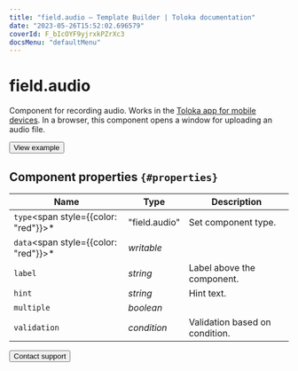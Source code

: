 ```yaml
---
title: "field.audio — Template Builder | Toloka documentation"
date: "2023-05-26T15:52:02.696579"
coverId: F_bIcOYF9yjrxkPZrXc3
docsMenu: "defaultMenu"
---
```



# field.audio

Component for recording audio. Works in the [Toloka app for mobile devices](https://join.toloka.ai/en/docs/mobile/). In a browser, this component opens a window for uploading an audio file.

<Button view="defaultInverse" size="l" type="link" url="https://ya.cc/t/W77mHJnc3tyyrm">View example</Button>

## Component properties `{#properties}`

**Name** | **Type** | **Description**
----- | ----- | -----
`type`<span style={{color: "red"}}>\*</span> | "field.audio" | Set component type.
`data`<span style={{color: "red"}}>\*</span> | _writable_ | <TolokaTbSourceDataWithValues/>
`label` | _string_ | Label above the component.
`hint` | _string_ | Hint text.
`multiple` | _boolean_ | <FieldAudioTable1/>
`validation` | _condition_ | Validation based on condition.

<Button view="defaultInverse" size="l" type="link" url="/docs/guide/troubleshooting/support?form-source=template-builder-reference-field-audio">Contact support</Button>